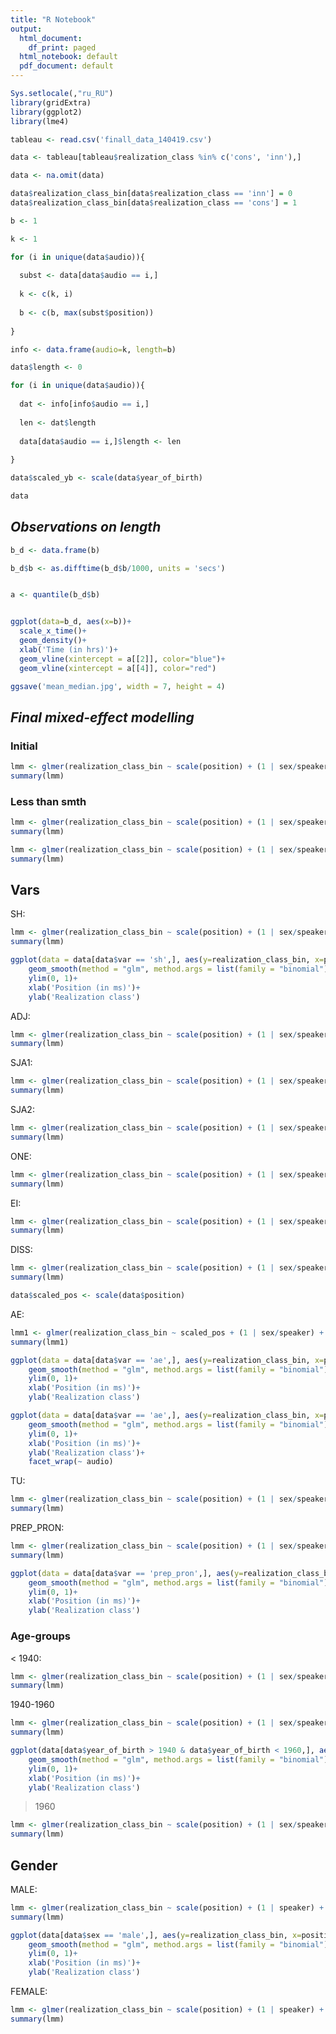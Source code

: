 ```yaml
---
title: "R Notebook"
output:
  html_document:
    df_print: paged
  html_notebook: default
  pdf_document: default
---
```



```r
Sys.setlocale(,"ru_RU")
library(gridExtra)
library(ggplot2)
library(lme4)

tableau <- read.csv('finall_data_140419.csv')

data <- tableau[tableau$realization_class %in% c('cons', 'inn'),]

data <- na.omit(data)

data$realization_class_bin[data$realization_class == 'inn'] = 0
data$realization_class_bin[data$realization_class == 'cons'] = 1

b <- 1

k <- 1

for (i in unique(data$audio)){
  
  subst <- data[data$audio == i,]
  
  k <- c(k, i)
  
  b <- c(b, max(subst$position))
  
}

info <- data.frame(audio=k, length=b)

data$length <- 0

for (i in unique(data$audio)){
  
  dat <- info[info$audio == i,]
  
  len <- dat$length
  
  data[data$audio == i,]$length <- len
  
}

data$scaled_yb <- scale(data$year_of_birth)

data

```

## *Observations on length*

```r
b_d <- data.frame(b)

b_d$b <- as.difftime(b_d$b/1000, units = 'secs')


a <- quantile(b_d$b)


ggplot(data=b_d, aes(x=b))+
  scale_x_time()+
  geom_density()+
  xlab('Time (in hrs)')+
  geom_vline(xintercept = a[[2]], color="blue")+
  geom_vline(xintercept = a[[4]], color="red")

ggsave('mean_median.jpg', width = 7, height = 4)
```


## *Final mixed-effect modelling*

### Initial

```r
lmm <- glmer(realization_class_bin ~ scale(position) + (1 | sex/speaker) + (1 | var/token) + (1| scaled_yb) + (1 | audio) - 1, data = data, family = binomial("logit"))
summary(lmm) 
```

### Less than smth

```r
lmm <- glmer(realization_class_bin ~ scale(position) + (1 | sex/speaker) + (1 | var/token) + (1| scaled_yb) + (1 | audio) - 1, data = data[data$length > quantile(b)[[2]],], family = binomial("logit"))
summary(lmm) 
```

```r
lmm <- glmer(realization_class_bin ~ scale(position) + (1 | sex/speaker) + (1 | var/token) + (1| scaled_yb) + (1 | audio) - 1, data = data[data$length < median(b),], family = binomial("logit"))
summary(lmm)
```

## **Vars**

SH: 

```r
lmm <- glmer(realization_class_bin ~ scale(position) + (1 | sex/speaker) + (1 | token) + (1| scaled_yb) + (1 | audio) - 1, data = data[data$var == 'sh',], family = binomial("logit"))
summary(lmm)
```

```r
ggplot(data = data[data$var == 'sh',], aes(y=realization_class_bin, x=position))+
    geom_smooth(method = "glm", method.args = list(family = "binomial"), se=TRUE, colour="red", formula = y ~ x - 1)+
    ylim(0, 1)+
    xlab('Position (in ms)')+
    ylab('Realization class')
```


ADJ:

```r
lmm <- glmer(realization_class_bin ~ scale(position) + (1 | sex/speaker) + (1 | token) + (1| scaled_yb) + (1 | audio) - 1, data = data[data$var == 'adj',], family = binomial("logit"))
summary(lmm)
```


SJA1:

```r
lmm <- glmer(realization_class_bin ~ scale(position) + (1 | sex/speaker) + (1 | token) + (1| scaled_yb) + (1 | audio) - 1, data = data[data$var == 'sja1',], family = binomial("logit"))
summary(lmm)
```


SJA2:

```r
lmm <- glmer(realization_class_bin ~ scale(position) + (1 | sex/speaker) + (1 | token) + (1| scaled_yb) + (1 | audio) - 1, data = data[data$var == 'sja2',], family = binomial("logit"))
summary(lmm)
```

ONE: 

```r
lmm <- glmer(realization_class_bin ~ scale(position) + (1 | sex/speaker) + (1 | token) + (1| scaled_yb) + (1 | audio) - 1, data = data[data$var == 'one',], family = binomial("logit"))
summary(lmm)
```

EI: 

```r
lmm <- glmer(realization_class_bin ~ scale(position) + (1 | sex/speaker) + (1 | token) + (1| scaled_yb) + (1 | audio) - 1, data = data[data$var == 'ei',], family = binomial("logit"))
summary(lmm)
```

DISS: 

```r
lmm <- glmer(realization_class_bin ~ scale(position) + (1 | sex/speaker) + (1 | token) + (1| scaled_yb) + (1 | audio) - 1, data = data[data$var == 'diss',], family = binomial("logit"))
summary(lmm)
```

```r
data$scaled_pos <- scale(data$position)
```


AE: 

```r
lmm1 <- glmer(realization_class_bin ~ scaled_pos + (1 | sex/speaker) + (1 | token) + (1| scaled_yb) + (1 | audio) - 1, data = data[data$var == 'ae',], family = binomial("logit"), optimizer="optimx.nlminb")
summary(lmm1)
```




```r
ggplot(data = data[data$var == 'ae',], aes(y=realization_class_bin, x=position))+
    geom_smooth(method = "glm", method.args = list(family = "binomial"), se=TRUE, colour="red", formula = y ~ x - 1)+
    ylim(0, 1)+
    xlab('Position (in ms)')+
    ylab('Realization class')
```

```r
ggplot(data = data[data$var == 'ae',], aes(y=realization_class_bin, x=position))+
    geom_smooth(method = "glm", method.args = list(family = "binomial"), se=TRUE, colour="red", formula = y ~ x - 1)+
    ylim(0, 1)+
    xlab('Position (in ms)')+
    ylab('Realization class')+
    facet_wrap(~ audio)
```


TU: 

```r
lmm <- glmer(realization_class_bin ~ scale(position) + (1 | sex/speaker) + (1 | token) + (1| scaled_yb) + (1 | audio) - 1, data = data[data$var == 'tu',], family = binomial("logit"))
summary(lmm)
```

PREP_PRON: 

```r
lmm <- glmer(realization_class_bin ~ scale(position) + (1 | sex/speaker) + (1 | token) + (1| scaled_yb) + (1 | audio) - 1, data = data[data$var == 'prep_pron',], family = binomial("logit"))
summary(lmm)
```

```r
ggplot(data = data[data$var == 'prep_pron',], aes(y=realization_class_bin, x=position))+
    geom_smooth(method = "glm", method.args = list(family = "binomial"), se=TRUE, colour="red", formula = y ~ x - 1)+
    ylim(0, 1)+
    xlab('Position (in ms)')+
    ylab('Realization class')
```


### Age-groups 

< 1940: 

```r
lmm <- glmer(realization_class_bin ~ scale(position) + (1 | sex/speaker) + (1 | token) + (1| scaled_yb) + (1 | audio) - 1, data = data[data$year_of_birth < 1940,], family = binomial("logit"))
summary(lmm)
```

1940-1960

```r
lmm <- glmer(realization_class_bin ~ scale(position) + (1 | sex/speaker) + (1 | token) + (1| scaled_yb) + (1 | audio) - 1, data = data[data$year_of_birth > 1940 & data$year_of_birth < 1960,], family = binomial("logit"))
summary(lmm)
```

```r
ggplot(data[data$year_of_birth > 1940 & data$year_of_birth < 1960,], aes(y=realization_class_bin, x=position))+
    geom_smooth(method = "glm", method.args = list(family = "binomial"), se=TRUE, colour="red", formula = y ~ x - 1)+
    ylim(0, 1)+
    xlab('Position (in ms)')+
    ylab('Realization class')
```


> 1960

```r
lmm <- glmer(realization_class_bin ~ scale(position) + (1 | sex/speaker) + (1 | token) + (1| scaled_yb) + (1 | audio) - 1, data = data[data$year_of_birth > 1940 & data$year_of_birth > 1960,], family = binomial("logit"))
summary(lmm)
```

## Gender 

MALE: 

```r
lmm <- glmer(realization_class_bin ~ scale(position) + (1 | speaker) + (1 | var/token) + (1| scaled_yb) + (1 | audio) - 1, data = data[data$sex == 'male',], family = binomial("logit"))
summary(lmm)
```

```r
ggplot(data[data$sex == 'male',], aes(y=realization_class_bin, x=position))+
    geom_smooth(method = "glm", method.args = list(family = "binomial"), se=TRUE, colour="red", formula = y ~ x - 1)+
    ylim(0, 1)+
    xlab('Position (in ms)')+
    ylab('Realization class')
```


FEMALE:

```r
lmm <- glmer(realization_class_bin ~ scale(position) + (1 | speaker) + (1 | var/token) + (1| scaled_yb) + (1 | audio) - 1, data = data[data$sex == 'female',], family = binomial("logit"))
summary(lmm)
```

